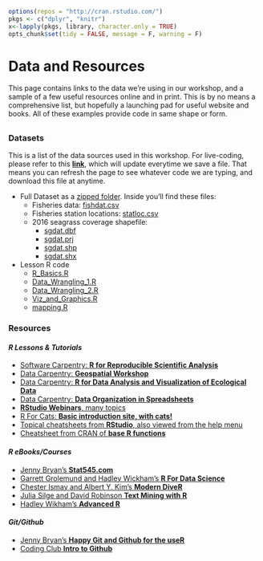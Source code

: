 ```r
options(repos = "http://cran.rstudio.com/")
pkgs <- c("dplyr", "knitr")
x<-lapply(pkgs, library, character.only = TRUE)
opts_chunk$set(tidy = FALSE, message = F, warning = F)
```

# Data and Resources

This page contains links to the data we're using in our workshop, and a sample of a few useful resources online and in print. This is by no means a comprehensive list, but hopefully a launching pad for useful website and books. All of these examples provide code in same shape or form.

## {.tabset .tabset-fade}

### Datasets

This is a list of the data sources used in this workshop. For live-coding, please refer to this [**link**](https://dl.dropboxusercontent.com/s/k5w37n772eu5knx/cabw_script.R?dl=0), which will update everytime we save a file. That means you can refresh the page to see whatever code we are typing, and download this file at anytime.

 - Full Dataset as a [zipped folder](data/data.zip). Inside you'll find these files:
    - Fisheries data: [fishdat.csv](data/fishdat.csv)
    - Fisheries station locations: [statloc.csv](data/statloc.csv)
    - 2016 seagrass coverage shapefile:
         - [sgdat.dbf](data/sgdat.dbf)
         - [sgdat.prj](data/sgdat.prj)
         - [sgdat.shp](data/sgdat.shp)
         - [sgdat.shx](data/sgdat.shx)
         
 - Lesson R code
    - [R_Basics.R](R_Basics.R)
    - [Data_Wrangling_1.R](Data_Wrangling_1.R)
    - [Data_Wrangling_2.R](Data_Wrangling_2.R)
    - [Viz_and_Graphics.R](Viz_and_Graphics.R)
    - [mapping.R](mapping.R)

### Resources

#### *R Lessons & Tutorials*

* [Software Carpentry: **R for Reproducible Scientific Analysis**](http://data-lessons.github.io/gapminder-R/)
* [Data Carpentry: **Geospatial Workshop**](https://datacarpentry.org/geospatial-workshop/)
* [Data Carpentry: **R for Data Analysis and Visualization of Ecological Data**](http://www.datacarpentry.org/R-ecology-lesson/)
* [Data Carpentry: **Data Organization in Spreadsheets**](http://www.datacarpentry.org/spreadsheet-ecology-lesson/)
* [**RStudio Webinars**, many topics](https://www.rstudio.com/resources/webinars/)
* [R For Cats: **Basic introduction site, with cats!**](http://rforcats.net/)
* [Topical cheatsheets from **RStudio**, also viewed from the help menu](http://www.rstudio.com/resources/cheatsheets/)
* [Cheatsheet from CRAN of **base R functions**](http://cran.r-project.org/doc/contrib/Short-refcard.pdf) 

#### *R eBooks/Courses*

* [Jenny Bryan's **Stat545.com**](http://stat545.com/)
* [Garrett Grolemund and Hadley Wickham's **R For Data Science**](http://r4ds.had.co.nz/)
* [Chester Ismay and Albert Y. Kim's **Modern DiveR**](https://ismayc.github.io/moderndiver-book/)
* [Julia Silge and David Robinson **Text Mining with R**](http://tidytextmining.com/)
* [Hadley Wikham's **Advanced R**](http://adv-r.had.co.nz/)

#### *Git/Github* 

* [Jenny Bryan's **Happy Git and Github for the useR**](http://happygitwithr.com/)
* [Coding Club **Intro to Github**](https://ourcodingclub.github.io/2017/02/27/git.html)